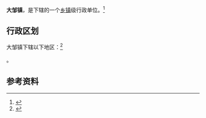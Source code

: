 {{中国乡级行政区|32/12/81/107/000}}

'''大邹镇'''，是{{PRC admin/fullname|32/12/81/107/000|3}}下辖的一个[[乡镇|乡镇]]级行政单位。<ref>{{PRC admin/ref sgc|{{PRC admin/parent|32/12/81/107/000}}}}</ref>

== 行政区划 ==

大邹镇下辖以下地区：<ref>{{PRC admin/ref sgc|32/12/81/107/000}}</ref>

{{PRC admin/children|32/12/81/107/000}}。

== 参考资料 ==

{{reflist}}

{{行政区划小作品}}
{{PRC admin/navcat|32/12/81/107/000}}